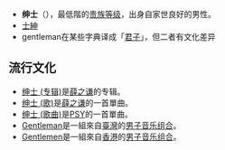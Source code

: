 {{wiktionary|gentleman}}

*'''绅士'''（{{lang-en|Gentleman}}），最低階的[[贵族等级|贵族等级]]，出身自家世良好的男性。
*[[士紳|士紳]]
*gentleman在某些字典译成「[[君子|君子]]」，但二者有文化差异

== 流行文化 ==
*[[绅士_(专辑)|绅士 (专辑)]]是[[薛之谦|薛之谦]]的专辑。
*[[绅士_(歌)|绅士 (歌)]]是[[薛之谦|薛之谦]]的一首單曲。
*[[绅士_(歌曲)|绅士 (歌曲)]]是[[PSY|PSY]]的一首單曲。
*[[Gentleman_(組合)|Gentleman]]是一組來自[[臺灣|臺灣]]的[[男子音乐组合|男子音乐组合]]。
*[[Gentlemen|Gentlemen]]是一組來自[[香港|香港]]的[[男子音乐组合|男子音乐组合]]。

{{Disambig|cat=非中文名称消歧义}}